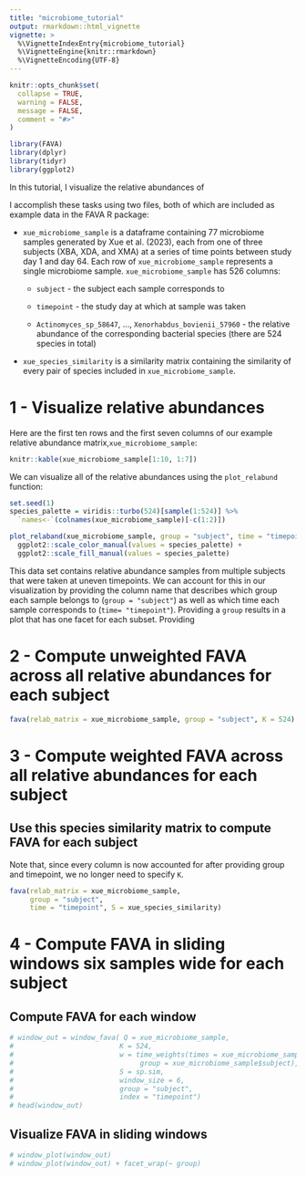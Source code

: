 ```yaml
---
title: "microbiome_tutorial"
output: rmarkdown::html_vignette
vignette: >
  %\VignetteIndexEntry{microbiome_tutorial}
  %\VignetteEngine{knitr::rmarkdown}
  %\VignetteEncoding{UTF-8}
---
```


```r
knitr::opts_chunk$set(
  collapse = TRUE,
  warning = FALSE,
  message = FALSE,
  comment = "#>"
)
```

```r
library(FAVA)
library(dplyr)
library(tidyr)
library(ggplot2)
```


In this tutorial, I visualize the relative abundances of 

I accomplish these tasks using two files, both of which are included as example data in the FAVA R package:

* `xue_microbiome_sample` is a dataframe containing 77 microbiome samples generated by Xue et al. (2023), each from one of three subjects (XBA, XDA, and XMA) at a series of time points between study day 1 and day 64. Each row of `xue_microbiome_sample` represents a single microbiome sample. `xue_microbiome_sample` has 526 columns: 

    * `subject` - the subject each sample corresponds to 

    * `timepoint` - the study day at which at sample was taken

    * `Actinomyces_sp_58647`, ..., `Xenorhabdus_bovienii_57960` - the relative abundance of the corresponding bacterial species (there are 524 species in total)
    
* `xue_species_similarity` is a similarity matrix containing the similarity of every pair of species included in `xue_microbiome_sample`. 



# 1 - Visualize relative abundances

Here are the first ten rows and the first seven columns of our example relative abundance matrix,`xue_microbiome_sample`:
```r
knitr::kable(xue_microbiome_sample[1:10, 1:7])
```

We can visualize all of the relative abundances using the `plot_relabund` function:
```r
set.seed(1)
species_palette = viridis::turbo(524)[sample(1:524)] %>%
  `names<-`(colnames(xue_microbiome_sample)[-c(1:2)])

plot_relaband(xue_microbiome_sample, group = "subject", time = "timepoint", arrange = "vertical") + 
  ggplot2::scale_color_manual(values = species_palette) + 
  ggplot2::scale_fill_manual(values = species_palette)
```

This data set contains relative abundance samples from multiple subjects that were taken at uneven timepoints. We can account for this in our visualization by providing the column name that describes which group each sample belongs to (`group = "subject"`) as well as which time each sample corresponds to (`time= "timepoint"`). Providing a `group` results in a plot that has one facet for each subset. Providing 


# 2 - Compute unweighted FAVA across all relative abundances for each subject

```r
fava(relab_matrix = xue_microbiome_sample, group = "subject", K = 524)
```

# 3 - Compute weighted FAVA across all relative abundances for each subject



## Use this species similarity matrix to compute FAVA for each subject

Note that, since every column is now accounted for after providing group and timepoint, we no longer need to specify `K`.
```r
fava(relab_matrix = xue_microbiome_sample, 
     group = "subject", 
     time = "timepoint", S = xue_species_similarity)

```

# 4 - Compute FAVA in sliding windows six samples wide for each subject

## Compute FAVA for each window
```r
# window_out = window_fava( Q = xue_microbiome_sample,
#                          K = 524,
#                          w = time_weights(times = xue_microbiome_sample$timepoint, 
#                               group = xue_microbiome_sample$subject),
#                          S = sp.sim,
#                          window_size = 6, 
#                          group = "subject", 
#                          index = "timepoint")
# head(window_out)
```

## Visualize FAVA in sliding windows
```r
# window_plot(window_out)
# window_plot(window_out) + facet_wrap(~ group)
```

